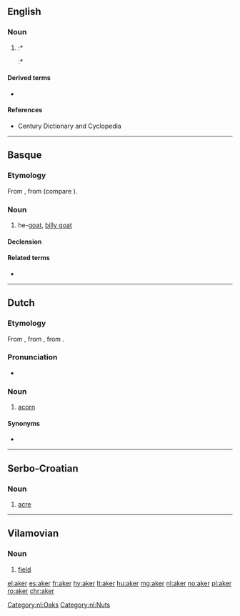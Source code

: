 {{also|Aker|åker}}
==English==

===Noun===
{{en-noun}}

# {{obsolete spelling of|acre|lang=en}}
#:* {{quote-book
|year=1858
|year_published='''2006'''
|edition=Digitized
|editor=
|author=Jonathan Brown Bright
|title=The Brights of Suffolk
|chapter=
|url=http://books.google.com/books?id=qi0AAAAAQAAJ&pg=PA127&dq=%22aker%22&hl=en&sa=X&ei=N27LT_KqF-bU2AXco53ZCw&redir_esc=y#v=onepage&q=%22aker%22&f=false
|genre=
|publisher=
|isbn=
|page=127
|passage=… crope of an '''aker''' might have been worth=3 p '''aker''' ...
}}
#:* {{quote-book
|year=1859
|year_published='''2009'''
|edition=Digitized
|editor=
|author=New England Historic Genealogical Society
|title=The New England Historical & Genealogical Register
|chapter=
|url=http://books.google.com/books?id=G7k-AAAAYAAJ&pg=PA295&dq=%22aker%22&hl=en&sa=X&ei=N27LT_KqF-bU2AXco53ZCw&redir_esc=y#v=onepage&q=%22aker%22&f=false
|genre=
|publisher=S.G. Drake
|isbn=
|page=295
|passage=That all rates that shall arise upon the Towne shall be layed upon Lands accordinge to every ones p'portion '''aker''' for '''aker''' of howse lotts and '''aker''' for '''aker''' of meddowe both alike on this side and both alike on the other side …
}}

====Derived terms====
* {{l|en|aker-staf}}

====References====
* Century Dictionary and Cyclopedia

----

==Basque==

===Etymology===
From {{inh|eu|euq-pro|*aker̄}}, from {{m|euq-pro|*ake-||male animal}} (compare {{m|eu|aketz||boar}}).

===Noun===
{{eu-noun}}

# he-[[goat]], [[billy goat]]

====Declension====
{{eu-decl-anim noun|rr=1}}

====Related terms====
* {{l|eu|akelarre}}

{{catlangcode|eu|Goats|Male animals}}

----

==Dutch==

===Etymology===
From {{inh|nl|dum|aker}}, from {{inh|nl|odt|*akaran}}, from {{inh|nl|gem-pro|*akraną}}.

===Pronunciation===
* {{audio|Nl-aker.ogg|Audio|lang=nl}}

===Noun===
{{nl-noun|m|akers|akertje}}

# [[acorn]]

====Synonyms====
* {{l|nl|eikel}}

[[Category:nl:Oaks]]
[[Category:nl:Nuts]]

----

==Serbo-Croatian==

===Noun===
{{sh-noun|r|g=m|акер}}

# [[acre]]

----

==Vilamovian==

===Noun===
{{wym-noun|m}}

# [[field]] {{gloss|wide, open space used to grow crops}}

[[el:aker]]
[[es:aker]]
[[fr:aker]]
[[hy:aker]]
[[lt:aker]]
[[hu:aker]]
[[mg:aker]]
[[nl:aker]]
[[no:aker]]
[[pl:aker]]
[[ro:aker]]
[[chr:aker]]